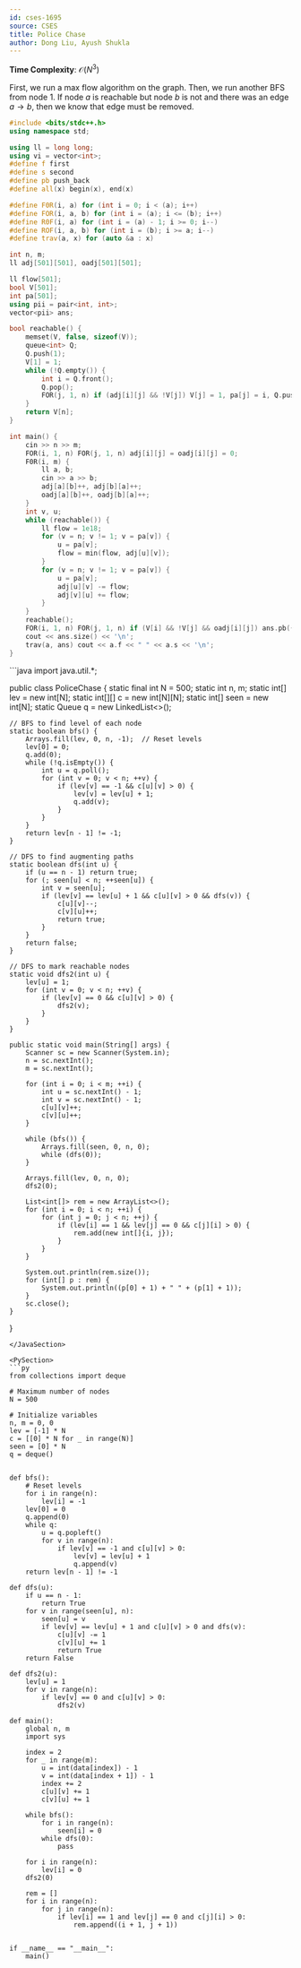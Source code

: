 ```yaml
---
id: cses-1695
source: CSES
title: Police Chase
author: Dong Liu, Ayush Shukla
---
```


**Time Complexity**: $\mathcal O(N^3)$

First, we run a max flow algorithm on the graph. Then, we run another BFS from
node $1$. If node $a$ is reachable but node $b$ is not and there was an edge
$a\rightarrow b$, then we know that edge must be removed.

<LanguageSection>

<CPPSection>

```cpp
#include <bits/stdc++.h>
using namespace std;

using ll = long long;
using vi = vector<int>;
#define f first
#define s second
#define pb push_back
#define all(x) begin(x), end(x)

#define F0R(i, a) for (int i = 0; i < (a); i++)
#define FOR(i, a, b) for (int i = (a); i <= (b); i++)
#define R0F(i, a) for (int i = (a) - 1; i >= 0; i--)
#define ROF(i, a, b) for (int i = (b); i >= a; i--)
#define trav(a, x) for (auto &a : x)

int n, m;
ll adj[501][501], oadj[501][501];

ll flow[501];
bool V[501];
int pa[501];
using pii = pair<int, int>;
vector<pii> ans;

bool reachable() {
	memset(V, false, sizeof(V));
	queue<int> Q;
	Q.push(1);
	V[1] = 1;
	while (!Q.empty()) {
		int i = Q.front();
		Q.pop();
		FOR(j, 1, n) if (adj[i][j] && !V[j]) V[j] = 1, pa[j] = i, Q.push(j);
	}
	return V[n];
}

int main() {
	cin >> n >> m;
	FOR(i, 1, n) FOR(j, 1, n) adj[i][j] = oadj[i][j] = 0;
	F0R(i, m) {
		ll a, b;
		cin >> a >> b;
		adj[a][b]++, adj[b][a]++;
		oadj[a][b]++, oadj[b][a]++;
	}
	int v, u;
	while (reachable()) {
		ll flow = 1e18;
		for (v = n; v != 1; v = pa[v]) {
			u = pa[v];
			flow = min(flow, adj[u][v]);
		}
		for (v = n; v != 1; v = pa[v]) {
			u = pa[v];
			adj[u][v] -= flow;
			adj[v][u] += flow;
		}
	}
	reachable();
	FOR(i, 1, n) FOR(j, 1, n) if (V[i] && !V[j] && oadj[i][j]) ans.pb({i, j});
	cout << ans.size() << '\n';
	trav(a, ans) cout << a.f << " " << a.s << '\n';
}
```

</CPPSection>

<JavaSection>
```java
import java.util.*;

public class PoliceChase {
    static final int N = 500;
    static int n, m;
    static int[] lev = new int[N];
    static int[][] c = new int[N][N];
    static int[] seen = new int[N];
    static Queue<Integer> q = new LinkedList<>();

    // BFS to find level of each node
    static boolean bfs() {
        Arrays.fill(lev, 0, n, -1);  // Reset levels
        lev[0] = 0;
        q.add(0);
        while (!q.isEmpty()) {
            int u = q.poll();
            for (int v = 0; v < n; ++v) {
                if (lev[v] == -1 && c[u][v] > 0) {
                    lev[v] = lev[u] + 1;
                    q.add(v);
                }
            }
        }
        return lev[n - 1] != -1;
    }

    // DFS to find augmenting paths
    static boolean dfs(int u) {
        if (u == n - 1) return true;
        for (; seen[u] < n; ++seen[u]) {
            int v = seen[u];
            if (lev[v] == lev[u] + 1 && c[u][v] > 0 && dfs(v)) {
                c[u][v]--;
                c[v][u]++;
                return true;
            }
        }
        return false;
    }

    // DFS to mark reachable nodes
    static void dfs2(int u) {
        lev[u] = 1;
        for (int v = 0; v < n; ++v) {
            if (lev[v] == 0 && c[u][v] > 0) {
                dfs2(v);
            }
        }
    }

    public static void main(String[] args) {
        Scanner sc = new Scanner(System.in);
        n = sc.nextInt();
        m = sc.nextInt();

        for (int i = 0; i < m; ++i) {
            int u = sc.nextInt() - 1;
            int v = sc.nextInt() - 1;
            c[u][v]++;
            c[v][u]++;
        }

        while (bfs()) {
            Arrays.fill(seen, 0, n, 0);
            while (dfs(0));
        }

        Arrays.fill(lev, 0, n, 0);
        dfs2(0);

        List<int[]> rem = new ArrayList<>();
        for (int i = 0; i < n; ++i) {
            for (int j = 0; j < n; ++j) {
                if (lev[i] == 1 && lev[j] == 0 && c[j][i] > 0) {
                    rem.add(new int[]{i, j});
                }
            }
        }

        System.out.println(rem.size());
		for (int[] p : rem) {
			System.out.println((p[0] + 1) + " " + (p[1] + 1));
		}
		sc.close();
    }
}
```
</JavaSection>

<PySection>
```py
from collections import deque

# Maximum number of nodes
N = 500

# Initialize variables
n, m = 0, 0
lev = [-1] * N
c = [[0] * N for _ in range(N)]
seen = [0] * N
q = deque()


def bfs():
    # Reset levels
    for i in range(n):
        lev[i] = -1
    lev[0] = 0
    q.append(0)
    while q:
        u = q.popleft()
        for v in range(n):
            if lev[v] == -1 and c[u][v] > 0:
                lev[v] = lev[u] + 1
                q.append(v)
    return lev[n - 1] != -1

def dfs(u):
    if u == n - 1:
        return True
    for v in range(seen[u], n):
        seen[u] = v
        if lev[v] == lev[u] + 1 and c[u][v] > 0 and dfs(v):
            c[u][v] -= 1
            c[v][u] += 1
            return True
    return False

def dfs2(u):
    lev[u] = 1
    for v in range(n):
        if lev[v] == 0 and c[u][v] > 0:
            dfs2(v)

def main():
	global n, m
	import sys

    index = 2
    for _ in range(m):
        u = int(data[index]) - 1
        v = int(data[index + 1]) - 1
        index += 2
        c[u][v] += 1
        c[v][u] += 1

    while bfs():
        for i in range(n):
            seen[i] = 0
        while dfs(0):
            pass

    for i in range(n):
        lev[i] = 0
    dfs2(0)

    rem = []
    for i in range(n):
        for j in range(n):
            if lev[i] == 1 and lev[j] == 0 and c[j][i] > 0:
                rem.append((i + 1, j + 1))


if __name__ == "__main__":
    main()


```

</PySection>

</LanguageSection>
